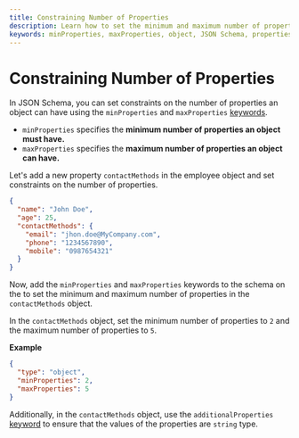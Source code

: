 ```yaml
---
title: Constraining Number of Properties
description: Learn how to set the minimum and maximum number of properties in an object in JSON Schema.
keywords: minProperties, maxProperties, object, JSON Schema, properties, type, properties, required, properties, object
---
```



# Constraining Number of Properties

In JSON Schema, you can set constraints on the number of properties an object can have using the `minProperties` and `maxProperties` [keywords](https://json-schema.org/learn/glossary#keyword).

- `minProperties` specifies the **minimum number of properties an object must have.**
- `maxProperties` specifies the **maximum number of properties an object can have.**

Let's add a new property `contactMethods` in the employee object and set constraints on the number of properties.

```json highlightLineStart={4}  highlightLineEnd={7}
{
  "name": "John Doe",
  "age": 25,
  "contactMethods": {
    "email": "jhon.doe@MyCompany.com",
    "phone": "1234567890",
    "mobile": "0987654321"
  }
}
```

Now, add the `minProperties` and `maxProperties` keywords to the schema on the <SideEditorLink/> to set the minimum and maximum number of properties in the `contactMethods` object.

In the `contactMethods` object, set the minimum number of properties to `2` and the maximum number of properties to `5`. 


**Example**

```json
{
  "type": "object",
  "minProperties": 2,
  "maxProperties": 5
}
```

Additionally, in the `contactMethods` object, use the `additionalProperties` [keyword](https://json-schema.org/learn/glossary#keyword) to ensure that the values of the properties are `string` type.